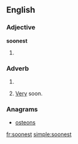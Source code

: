 ==English==

===Adjective===
'''soonest'''

# {{superlative of|soon}}

===Adverb===
{{infl|en|adverb}}

# {{superlative of|soon}}
# {{informal}} [[very|Very]] soon.

===Anagrams===
* [[osteons#English|osteons]]

[[fr:soonest]]
[[simple:soonest]]